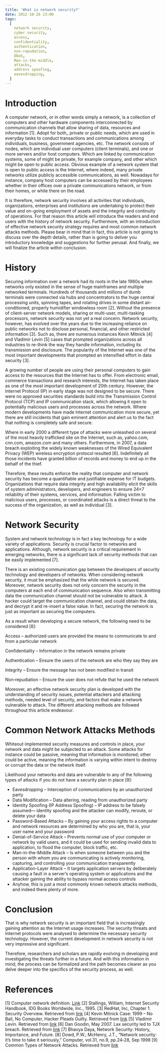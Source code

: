 ```yaml
---
title: 'What is network security?'
date: 2012-10-26 23:00
tags:
  [
    network security,
    cyber security,
    access,
    confidentiality,
    authentication,
    non-repudation,
    DDoS,
    Man-in-the-middle,
    attacks,
    address spoofing,
    eavesdropping,
  ]
---
```


# Introduction

A computer network, or in other words simply a network, is a collection
of computers and other hardware components interconnected by
communication channels that allow sharing of data, resources and
information [1]. Adopt for both\_ private or public needs, which are
used in everyday tasks to conduct transactions and communications among
individuals, business, government agencies, etc. The network consists of
nodes, which are individual user computers (client terminals), and one
or more servers and/or host computers. Which are linked by communication
systems, some of might be private, for example company, and other which
might be open to public access. Obvious example of a network system that
is open to public access is the Internet, where indeed, many private
networks utilize publicly accessible communications, as well. Nowadays
for instance, company host computers can be accessed by their employees
whether in their offices over a private communications network, or from
their homes, or while there on the road.

It is therefore, network security involves all activities that
individuals, organizations, enterprises and institutions are undertaking
to protect their value and on-going employment of assets and the
integrity and continuity of operations. For that reason this article
will introduce the readers and end users with the history of network
security. Furthermore, with an introduction of effective network
security strategy requires and most common network attacks methods.
Please bear in mind that in fact, this article is not going to discuss
over the depth details, rather than is going to deliver you introductory
knowledge and suggestions for further perusal. And finally, we will
finalize the article within conclusion.

# History

Securing information over a network had its roots in the late 1960s when
networks only existed in the sense of huge mainframes and multiple
networked terminals. Hundreds of thousands and millions of dumb
terminals were connected via hubs and concentrators to the huge central
processing units, spinning tapes, and rotating drives in some distant
air-conditioned, properly humidifier windowless room [2]. Without the
presence of client-server network models, sharing or multi-user,
multi-tasking processors, network security was not yet a real concern.
Network security, however, has evolved over the years due to the
increasing reliance on public networks not to disclose personal,
financial, and other restricted information [3]. Such as, there are
numerous instances Kevin Mitnick [4] and Vladimir Levin [5] cases that
prompted organizations across all industries to re-think the way they
handle information, including its transmission and disclosure. The
popularity of the Internet was one of the most important developments
that prompted an intensified effort in data security [3].

A growing number of people are using their personal computers to gain
access to the resources that the Internet has to offer. From electronic
email, commerce transactions and research interests, the Internet has
taken place as one of the most important development of 20th century.
However, the Internet Protocol (IP) in early stage was not designed to
be secure. There were no approved securities standards build into the
Transmission Control Protocol (TCP) and IP communication stack, which
allowing it open to potentially malicious users and processes across the
network. Where modern developments have made Internet communication more
secure, yet there are still incidents that gain eminent attention and
alert us to the fact that nothing is completely safe and secure.

Where in early 2000 a different type of attacks were unleashed on
several of the most heavily trafficked site on the Internet, such as,
yahoo.com, cnn.com, amazon.com and many others. Furthermore, in 2007, a
data breach exploiting the widely known weaknesses of the Wired
Equivalent Privacy (WEP) wireless encryption protocol resulted [6].
Indefinitely all those incidents have granted billion of records and
money to end up in the behalf of the thief.

Therefore, these results enforce the reality that computer and network
security has become a quantifiable and justifiable expense for IT
budgets. Organizations that require data integrity and high availability
elicit the skills of system administrators, developers, and engineers to
ensure 24×7 reliability of their systems, services, and information.
Falling victim to malicious users, processes, or coordinated attacks is
a direct threat to the success of the organization, as well as
individual [3].

# Network Security

System and network technology is in fact a key technology for a wide
variety of applications. Security is crucial factor to networks and
applications. Although, network security is a critical requirement in
emerging networks, there is a significant lack of security methods that
can be easily implemented [7].

There is an existing communication gap between the developers of
security technology and developers of networks. When considering network
security, it must be emphasized that the while network is secured.
Moreover, network security does not only concern the security in the
computers at each end of communication sequence. Also when transmitting
data the communication channel should not be vulnerable to attack. A
hacker could target the communication channel, and could obtain the
data, and decrypt it and re-insert a false value. In fact, securing the
network is just as important as securing the computers.

As a result when developing a secure network, the following need to be
considered [8]:

Access – authorized users are provided the means to communicate to and
from a particular network

Confidentiality – Information in the network remains private

Authentication – Ensure the users of the network are who they say they
are

Integrity – Ensure the message has not been modified in transit

Non‐repudiation – Ensure the user does not refute that he used the
network

Moreover, an effective network security plan is developed with the
understanding of security issues, potential attackers and attacking
methods, needed level of security, and factors that make a network
vulnerable to attack. The different attacking methods are followed
throughout this article endeavour.

# Common Network Attacks Methods

Whiteout implemented security measures and controls in place, your
network and data might be subjected to an attack. Some attacks for
instance could be passive, meaning that information is monitored; other
could be active, meaning the information is varying within intent to
destroy or corrupt the data or the network itself.

Likelihood your networks and data are vulnerable to any of the following
types of attacks if you do not have a security plan in place [9]:

- Eavesdropping – Interception of communications by an unauthorized
  party
- Data Modification – Data altering, reading from unauthorized party
- Identity Spoofing (IP Address Spoofing) – IP address to be falsely
  assumed— identity spoofing and the attacker can modify, reroute, or
  delete your data
- Password-Based Attacks – By gaining your access rights to a computer
  and network resources are determined by who you are, that is, your
  user name and your password
- Denial-of-Service Attack – Prevents normal use of your computer or
  network by valid users, and it could be used for sending invalid
  data to application, to flood the computer, block traffic, etc.
- Man-in-the-Middle Attack – Is when someone between you and the
  person with whom you are communicating is actively monitoring,
  capturing, and controlling your communication transparently
- Application-Layer Attack – It targets application servers by
  deliberately causing a fault in a server’s operating system or
  applications and the attacker gaining the ability to bypass normal
  access controls
- Anyhow, this is just a most commonly known network attacks methods,
  and indeed there plenty of more.

# Conclusion

That is why network security is an important field that is increasingly
gaining attention as the Internet usage increases. The security threats
and Internet protocols were analysed to determine the necessary security
technology. However, the current development in network security is not
very impressive and significant.

Therefore, researchers and scholars are rapidly evolving in developing
and investigating the threats further in a future. And with this
information in mind, the process can be formalized and the path becomes
clearer as you delve deeper into the specifics of the security process,
as well.

# References

[1] Computer network definition. [Link](https://www.atis.org/glossary/definition.aspx?id=6555)
[2] Stallings, William, Internet Security Handbook, IDG Books Worldwide,
Inc., 1995.
[3] RedHat, Inc, Chapter 1. Security Overview. Retrieved from [link](https://access.redhat.com/knowledge/docs/en-US/Red_Hat_Enterprise_Linux/6/html/Security_Guide/chap-Security_Guide-Security_Overview.html)
[4] Kevin Mitnick Case: 1999 – No Bail, No Computer, Hacker Pleads
Guilty. Retrieved from [link](https://law.jrank.org/pages/3791/Kevin-Mitnick-Case-1999.html)
[5] Vladimir Levin. Retrieved from [link](https://www.livinginternet.com/i/ia_hackers_levin.htm)
[6] Dan Goodin, May 2007. Lax security led to TJX breach. Retrieved from [link](https://www.theregister.co.uk/2007/05/04/txj_nonfeasance/)
[7] Bhavya Daya, Network Security: History, Importance, and Future.
[8] Dowd, P.W.; McHenry, J.T., “Network security: it’s time to take it seriously,” Computer, vol.31, no.9, pp.24‐28, Sep 1998
[9] Common Types of Network Attacks. Retrieved from [link](https://technet.microsoft.com/en-us/library/cc959354.aspx)
